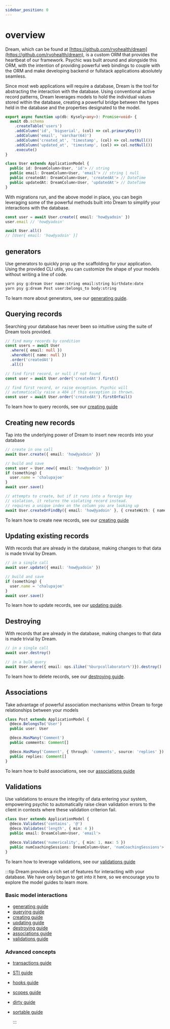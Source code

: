 ```yaml
---
sidebar_position: 0
---
```



# overview

Dream, which can be found at [https://github.com/rvohealth/dream](https://github.com/rvohealth/dream), is a custom ORM that provides the heartbeat of our framework. Psychic was built around and alongside this ORM, with the intention of providing powerful web bindings to couple with the ORM and make developing backend or fullstack applications absolutely seamless.

Since most web applications will require a database, Dream is the tool for abstracting the interaction with the database. Using conventional active record patterns, Dream leverages models to hold the individual values stored within the database, creating a powerful bridge between the types held in the database and the properties designated to the model.

```ts
export async function up(db: Kysely<any>): Promise<void> {
  await db.schema
    .createTable('users')
    .addColumn('id', 'bigserial', (col) => col.primaryKey())
    .addColumn('email', 'varchar(64)')
    .addColumn('created_at', 'timestamp', (col) => col.notNull())
    .addColumn('updated_at', 'timestamp', (col) => col.notNull())
    .execute()
}

class User extends ApplicationModel {
  public id: DreamColumn<User, 'id'> // string
  public email: DreamColumn<User, 'email'> // string | null
  public createdAt: DreamColumn<User, 'createdAt'> // DateTime
  public updatedAt: DreamColumn<User, 'updatedAt'> // DateTime
}
```

With migrations run, and the above model in place, you can begin leveraging some of the powerful methods built into Dream to simplify your interactions with the database.

```ts
const user = await User.create({ email: 'how@yadoin' })
user.email // 'how@yadoin'

await User.all()
// [User{ email: 'how@yadoin' }]
```

## generators

Use generators to quickly prop up the scaffolding for your application. Using the provided CLI utils, you can customize the shape of your models without writing a line of code.

```sh
yarn psy g:dream User name:string email:string birthdate:date
yarn psy g:dream Post user:belongs_to body:string
```

To learn more about generators, see our [generating guide](/docs/models/generating).

## Querying records

Searching your database has never been so intuitive using the suite of Dream tools provided.

```ts
// find many records by condition
const users = await User
  .where({ email: null })
  .whereNot({ name: null })
  .order('createdAt')
  .all()

// find first record, or null if not found
const user = await User.order('createdAt').first()

// find first record, or raise exception. Psychic will
// automatically raise a 404 if this exception is thrown.
const user = await User.order('createdAt').firstOrFail()
```

To learn how to query records, see our [creating guide](/docs/models/querying/overview)

## Creating new records

Tap into the underlying power of Dream to insert new records into your database

```ts
// create in one call
await User.create({ email: 'how@yadoin' })

// build and save
const user = User.new({ email: 'how@yadoin' })
if (something) {
  user.name = 'chalupajoe'
}
await user.save()

// attempts to create, but if it runs into a foreign key
// violation, it returns the violating record instead.
// requires a unique index on the column you are looking up
await User.createOrFindBy({ email: 'how@yadoin' }, { createWith: { name: 'chalupajoe'}})
```

To learn how to create new records, see our [creating guide](/docs/models/creating)

## Updating existing records

With records that are already in the database, making changes to that data is made trivial by Dream.

```ts
// in a single call
await user.update({ email: 'how@yadoin' })

// build and save
if (something) {
  user.name = 'chalupajoe'
}
await user.save()
```

To learn how to update records, see our [updating guide](/docs/models/updating).

## Destroying

With records that are already in the database, making changes to that data is made trivial by Dream.

```ts
// in a single call
await user.destroy()

// in a bulk query
await User.where({ email: ops.ilike('%burpcollaborator%')}).destroy()
```

To learn how to delete records, see our [destroying guide](/docs/models/destroying).

## Associations

Take advantage of powerful association mechanisms within Dream to forge relationships between your models

```ts
class Post extends ApplicationModel {
  @deco.BelongsTo('User')
  public user: User

  @deco.HasMany('Comment')
  public comments: Comment[]

  @deco.HasMany('Comment', { through: 'comments', source: 'replies' })
  public replies: Comment[]
}
```

To learn how to build associations, see our [associations guide](/docs/models/associations/overview)

## Validations

Use validations to ensure the integrity of data entering your system, empowering psychic to automatically raise clean validation errors to the client in contexts where these validation criterion fail.

```ts
class User extends ApplicationModel {
  @deco.Validates('contains', '@')
  @deco.Validates('length', { min: 4 })
  public email: DreamColumn<User, 'email'>

  @deco.Validates('numericality', { min: 1, max: 5 })
  public numCoachingSessions: DreamColumn<User, 'numCoachingSessions'>
}
```

To learn how to leverage validations, see our [validations guide](/docs/models/validations/overview)

:::tip
Dream provides a rich set of features for interacting with your database. We have only begun to get into it here, so we encourage you to explore the model guides to learn more.

### Basic model interactions

- [generating guide](/docs/models/generating)
- [querying guide](/docs/models/querying/overview)
- [creating guide](/docs/models/creating)
- [updating guide](/docs/models/updating)
- [destroying guide](/docs/models/destroying)
- [associations guide](/docs/models/associations/overview)
- [validations guide](/docs/models/validations/overview)

### Advanced concepts
- [transactions guide](/docs/models/transactions)
- [STI guide](/docs/models/sti)
- [hooks guide](/docs/models/hooks)
- [scopes guide](/docs/models/scopes)
- [dirty guide](/docs/models/dirty)
- [sortable guide](/docs/models/decorators/sortable)

  :::
